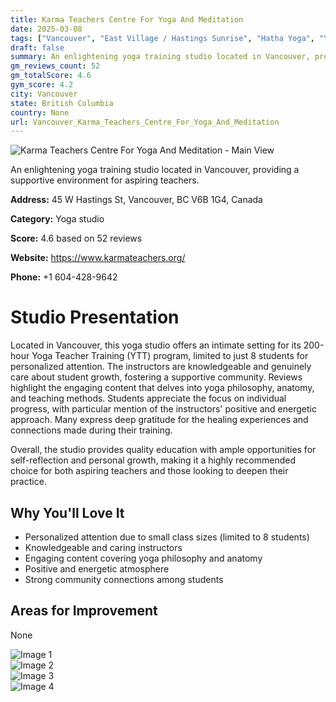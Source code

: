 ```yaml
---
title: Karma Teachers Centre For Yoga And Meditation
date: 2025-03-08
tags: ["Vancouver", "East Village / Hastings Sunrise", "Hatha Yoga", "Yoga Teacher Training", "intimate atmosphere", "community-oriented", "Vancouver"]  
draft: false
summary: An enlightening yoga training studio located in Vancouver, providing a supportive environment for aspiring teachers.
gm_reviews_count: 52
gm_totalScore: 4.6
gym_score: 4.2
city: Vancouver
state: British Columbia
country: None
url: Vancouver_Karma_Teachers_Centre_For_Yoga_And_Meditation
---
```


<div className="aspect-[16/9] relative my-8">
  <img 
    src="https://lh5.googleusercontent.com/p/AF1QipP47CWgNWWTfwUNS8tSZgTRLvxzdaay_mNcctoQ=w1920-h1080-k-no"
    alt="Karma Teachers Centre For Yoga And Meditation - Main View"
    className="object-cover absolute inset-0 w-full h-full rounded-lg"
  />
</div>

An enlightening yoga training studio located in Vancouver, providing a supportive environment for aspiring teachers.

**Address:** 45 W Hastings St, Vancouver, BC V6B 1G4, Canada

**Category:** Yoga studio

**Score:** 4.6 based on 52 reviews

**Website:** https://www.karmateachers.org/

**Phone:** +1 604-428-9642

# Studio Presentation

Located in Vancouver, this yoga studio offers an intimate setting for its 200-hour Yoga Teacher Training (YTT) program, limited to just 8 students for personalized attention. The instructors are knowledgeable and genuinely care about student growth, fostering a supportive community. Reviews highlight the engaging content that delves into yoga philosophy, anatomy, and teaching methods. Students appreciate the focus on individual progress, with particular mention of the instructors' positive and energetic approach. Many express deep gratitude for the healing experiences and connections made during their training.

Overall, the studio provides quality education with ample opportunities for self-reflection and personal growth, making it a highly recommended choice for both aspiring teachers and those looking to deepen their practice.

## Why You'll Love It

- Personalized attention due to small class sizes (limited to 8 students)
- Knowledgeable and caring instructors
- Engaging content covering yoga philosophy and anatomy
- Positive and energetic atmosphere
- Strong community connections among students

## Areas for Improvement

None

<div className="grid grid-cols-1 xl:grid-cols-2 gap-4 my-8">
<div className="aspect-[4/3] relative"><img src="https://lh3.googleusercontent.com/p/AF1QipPT0uVTDcfpAUQrUE_H6T52EDWl0EWeL-eMKVnq=w1920-h1080-k-no" alt="Image 1" className="object-cover absolute inset-0 w-full h-full rounded-lg" /></div>
<div className="aspect-[4/3] relative"><img src="https://lh5.googleusercontent.com/p/AF1QipNuNYGSA-vRD3s3pt9EXKb7dXzK-JXPTQwB9AZM=w1920-h1080-k-no" alt="Image 2" className="object-cover absolute inset-0 w-full h-full rounded-lg" /></div>
<div className="aspect-[4/3] relative"><img src="https://lh5.googleusercontent.com/p/AF1QipPFAYo53tvsHl_JE6RraGS2-lKElA_dKvi37dj0=w1920-h1080-k-no" alt="Image 3" className="object-cover absolute inset-0 w-full h-full rounded-lg" /></div>
<div className="aspect-[4/3] relative"><img src="https://lh5.googleusercontent.com/p/AF1QipMWQx0mLWpwdgyE_-zqcbaonbu3XhYwSid-QIfT=w1920-h1080-k-no" alt="Image 4" className="object-cover absolute inset-0 w-full h-full rounded-lg" /></div>
</div>
